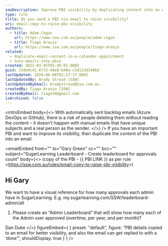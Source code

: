 ```yaml
---
seoDescription: Improve PBI visibility by duplicating content into an email with unique subject and sender.
type: rule
title: Do you send a PBI via email to raise visibility?
uri: email-copy-to-raise-pbi-visibility
authors:
  - title: Adam Cogan
    url: https://www.ssw.com.au/people/adam-cogan
  - title: Tiago Araujo
    url: https://www.ssw.com.au/people/tiago-araujo
related:
  - duplicate-email-content-in-a-calendar-appointment
  - turn-emails-into-pbis
created: 2022-03-05T01:49:03.000Z
guid: 15dedc41-6733-49e8-b40a-c5d123d340bd
lastUpdated: 2024-06-08T03:27:17.000Z
lastUpdatedBy: Brady Stroud [SSW]
lastUpdatedByEmail: bradystroud@ssw.com.au
createdBy: Tiago Araújo [SSW]
createdByEmail: tiagov8@gmail.com
isArchived: false
---
```


<introEmbed
  body={<>
With automatically sent backlog emails (Azure DevOps or GitHub), there is a risk of people deleting them without reading the content – it doesn't happen with manual emails that have unique subjects and a real person as the sender.
  </>}
/>
If you have an important PBI and want to improve its visibility, then duplicate the content of the PBI into an email.

<emailEmbed
  from=""
  to="Gary Green"
  cc=""
  bcc=""
  subject="SugarLearning Leaderboard - Create leaderboard for approvals count"
  body={<>
    (copy of the PBI - &#123;&#123; PBI LINK &#125;&#125; as per rule &lt;https://ssw.com.au/rules/email-copy-to-raise-pbi-visibility&gt;)

## Hi Gary

We want to have a visual reference for how many approvals each admin have in SugarLearning.
E.g. my&#46;sugarlearning&#46;com/SSW/leaderboard-admin/all

1. Please create an “Admin Leaderboard” that will show how many each of the Admin user approved (overtime, per year, and per month)?

Dan Duke
  </>}
  figureEmbed={ {
    preset: "default",
    figure: "PBI details copied to an email for better visibility, and also the email can get replied to with a ‘done’",
    shouldDisplay: true
  } }
/>
